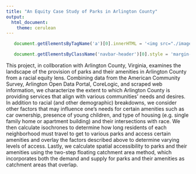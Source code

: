 ```yaml
---
title: "An Equity Case Study of Parks in Arlington County"
output: 
  html_document:
    theme: cerulean
---
```

```js

   document.getElementsByTagName('a')[0].innerHTML = '<img src="./images/DSPG_white-01.png" width="120px" />'

   document.getElementsByClassName('navbar-header')[0].style = 'margin-top:-10px;'

```

This project, in collboration with Arlington County, Virginia, examines the landscape of the provision of parks and their amenities in Arlington County from a racial equity lens. Combining data from the American Community Survey, Arlington Open Data Portal, CoreLogic, and scraped web information, we characterize the extent to which Arlington County is providing services that align with various communities’ needs and desires. In addition to racial (and other demographic) breakdowns, we consider other factors that may influence one’s needs for certain amenities such as car ownership, presence of young children, and type of housing (e.g. single family home or apartment building) and their intersections with race. We then calculate isochrones to determine how long residents of each neighborhood must travel to get to various parks and access certain amenities and overlay the factors described above to determine varying levels of access. Lastly, we calculate spatial accessibility to parks and their amenities using the two-step floating catchment area method, which incorporates both the demand and supply for parks and their amenities as catchment areas that overlap.  
